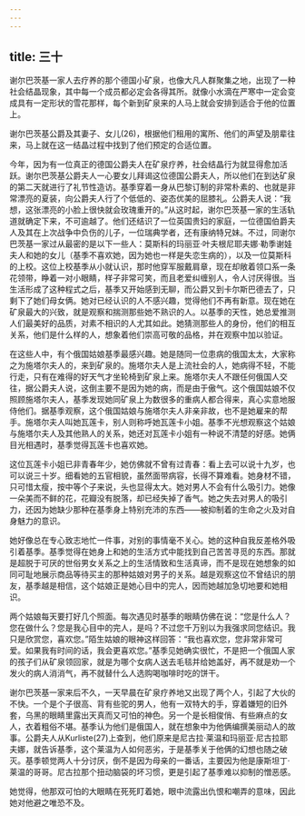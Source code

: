 ```yaml
---
---
---
```

title: 三十
---




谢尔巴茨基一家人去疗养的那个德国小矿泉，也像大凡人群聚集之地，出现了一种社会结晶现象，其中每一个成员都必定会各得其所。就像小水滴在严寒中一定会变成具有一定形状的雪花那样，每个新到矿泉来的人马上就会安排到适合于他的位置上。

谢尔巴茨基公爵及其妻子、女儿(26)，根据他们租用的寓所、他们的声望及朋辈往来，马上就在这一结晶过程中找到了他们预定的合适位置。

今年，因为有一位真正的德国公爵夫人在矿泉疗养，社会结晶行为就显得愈加活跃。谢尔巴茨基公爵夫人一心要女儿拜谒这位德国公爵夫人，所以他们在到达矿泉的第二天就进行了礼节性造访。基季穿着一身从巴黎订制的非常朴素的、也就是非常漂亮的夏装，向公爵夫人行了个低低的、姿态优美的屈膝礼。公爵夫人说：“我想，这张漂亮的小脸上很快就会玫瑰重开的。”从这时起，谢尔巴茨基一家的生活轨道就确定下来，不可逾越了。他们还结识了一位英国贵妇的家庭，一位德国伯爵夫人及其在上次战争中负伤的儿子，一位瑞典学者，还有康纳特兄妹。不过，同谢尔巴茨基一家过从最密的是以下一些人：莫斯科的玛丽亚·叶夫根尼耶夫娜·勒季谢娃夫人和她的女儿（基季不喜欢她，因为她也一样是失恋生病的），以及一位莫斯科的上校。这位上校基季从小就认识，那时他穿军服戴肩章，现在却敞着领口系一条花领带，睁着一对小眼睛，样子非常可笑，而且老爱纠缠别人，令人讨厌得很。当生活形成了这种程式之后，基季又开始感到无聊，而公爵又到卡尔斯巴德去了，只剩下了她们母女俩。她对已经认识的人不感兴趣，觉得他们不再有新意。现在她在矿泉最大的兴致，就是观察和揣测那些她不熟识的人。以基季的天性，她总爱推测人们最美好的品质，对素不相识的人尤其如此。她猜测那些人的身份，他们的相互关系，他们是什么样的人，想象着他们崇高可敬的品格，并在观察中加以验证。

在这些人中，有个俄国姑娘基季最感兴趣。她是随同一位患病的俄国太太，大家称之为施塔尔夫人的，来到矿泉的。施塔尔夫人是上流社会的人，她病得不轻，不能行走，只有在难得的好天气才坐轮椅到矿泉上来。施塔尔夫人不跟任何俄国人交往，据公爵夫人说，这倒主要不是因为她的病，而是由于傲气。这个俄国姑娘不仅照顾施塔尔夫人，基季发现她同矿泉上为数很多的重病人都合得来，真心实意地服侍他们。据基季观察，这个俄国姑娘与施塔尔夫人非亲非故，也不是她雇来的帮手。施塔尔夫人叫她瓦莲卡，别人则称呼她瓦莲卡小姐。基季不光想观察这个姑娘与施塔尔夫人及其他熟人的关系，她还对瓦莲卡小姐有一种说不清楚的好感。她俩目光相遇时，基季觉得瓦莲卡也喜欢她。

这位瓦莲卡小姐已非青春年少，她仿佛就不曾有过青春：看上去可以说十九岁，也可以说三十岁。细看她的五官相貌，虽然面带病容，长得不算难看。她身材不错，只可惜太瘦，按中等个子来说，头也显得太大。她对男人不会有什么吸引力。她像一朵美而不鲜的花，花瓣没有脱落，却已经失掉了香气。她之失去对男人的吸引力，还因为她缺少那种在基季身上特别充沛的东西——被抑制着的生命之火及对自身魅力的意识。

她好像总在专心致志地忙一件事，对别的事情毫不关心。她的这种自我反差格外吸引着基季。基季觉得在她身上和她的生活方式中能找到自己苦苦寻觅的东西。那就是超脱于可厌的世俗男女关系之上的生活情致和生活真谛，而不是现在她想象的如同可耻地展示商品等待买主的那种姑娘对男子的关系。越是观察这位不曾结识的朋友，基季越是相信，这个姑娘正是她心目中的完人，因而她越加急切地要和她相识。

两个姑娘每天要打好几个照面。每次遇见时基季的眼睛仿佛在说：“您是什么人？您在做什么？您是我心目中的完人，是吗？不过您千万别以为我强求同您结识。我只是欣赏您，喜欢您。”陌生姑娘的眼神这样回答：“我也喜欢您，您非常非常可爱。如果我有时间的话，我会更喜欢您。”基季见她确实很忙，不是把一个俄国人家的孩子们从矿泉领回家，就是为哪个女病人送去毛毯并给她盖好，再不就是劝一个发火的病人消消气，再不就替什么人选购喝咖啡时吃的饼干。

谢尔巴茨基一家来后不久，一天早晨在矿泉疗养地又出现了两个人，引起了大伙的不快。一个是个子很高、背有些驼的男人，他有一双特大的手，穿着嫌短的旧外套，乌黑的眼睛里露出天真而又可怕的神色。另一个是长相俊俏、有些麻点的女人，衣着粗俗不堪。基季认为他们是俄国人，就在想象中为他俩编撰美丽动人的故事。公爵夫人从Kurliste(27)上查到，他们原来是尼古拉·莱温和玛丽亚·尼古拉耶夫娜，就告诉基季，这个莱温为人如何恶劣，于是基季关于他俩的幻想也随之破灭。基季顿觉两人十分讨厌，倒不是因为母亲的一番话，主要因为他是康斯坦丁·莱温的哥哥。尼古拉那个扭动脑袋的坏习惯，更是引起了基季难以抑制的憎恶感。

她觉得，他那双可怕的大眼睛在死死盯着她，眼中流露出仇恨和嘲弄的意味，因此她对他避之唯恐不及。